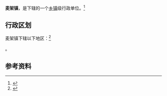 {{中国乡级行政区|52/01/13/101/000}}

'''麦架镇'''，是{{PRC admin/fullname|52/01/13/101/000|3}}下辖的一个[[乡镇|乡镇]]级行政单位。<ref>{{PRC admin/ref sgc|{{PRC admin/parent|52/01/13/101/000}}}}</ref>

== 行政区划 ==

麦架镇下辖以下地区：<ref>{{PRC admin/ref sgc|52/01/13/101/000}}</ref>

{{PRC admin/children|52/01/13/101/000}}。

== 参考资料 ==

{{reflist}}

{{行政区划小作品}}
{{PRC admin/navcat|52/01/13/101/000}}